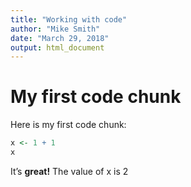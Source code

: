 ```yaml
---
title: "Working with code"
author: "Mike Smith"
date: "March 29, 2018"
output: html_document
---
```


# My first code chunk

Here is my first code chunk:

```r
x <- 1 + 1
x
```

It's **great!** The value of x is 2